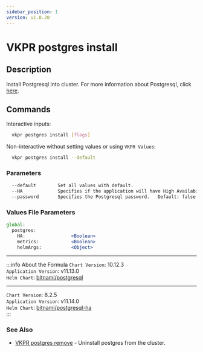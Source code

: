 ```yaml
---
sidebar_position: 1
version: v1.0.20
---
```


# VKPR postgres install

## Description

Install Postgresql into cluster. For more information about Postgresql, click [here](https://www.postgresql.org/).

## Commands

Interactive inputs:

```bash
  vkpr postgres install [flags]
```

Non-interactive without setting values or using `VKPR Values`:

```bash
  vkpr postgres install --default
```

### Parameters

```txt
  --default        Set all values with default.
  --HA             Specifies if the application will have High Availability.   Default: false
  --password       Specifies the Postgresql password.   Default: false
```

### Values File Parameters

```jsx title="vkpr.yaml"
global:
  postgres:
    HA:                 <Boolean>
    metrics:            <Boolean>
    helmArgs:           <Object>
```

---

:::info About the Formula
`Chart Version`: 10.12.3 <br/>
`Application Version`: v11.13.0 <br/>
`Helm Chart`: [bitnami/postgresql](https://artifacthub.io/packages/helm/bitnami/postgresql) <br/>

---

`Chart Version`: 8.2.5 <br/>
`Application Version`: v11.14.0 <br/>
`Helm Chart`: [bitnami/postgresql-ha](https://artifacthub.io/packages/helm/bitnami/postgresql-ha) <br/>
:::

### See Also

- [VKPR postgres remove](/docs/commands/postgres/vkpr_postgres_remove) - Uninstall postgres from the cluster.
